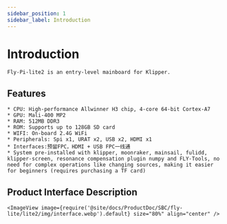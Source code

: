 ```yaml
---
sidebar_position: 1
sidebar_label: Introduction
---
```


# Introduction

    Fly-Pi-lite2 is an entry-level mainboard for Klipper.

## Features

    * CPU: High-performance Allwinner H3 chip, 4-core 64-bit Cortex-A7
    * GPU: Mali-400 MP2
    * RAM: 512MB DDR3
    * ROM: Supports up to 128GB SD card
    * WIFI: On-board 2.4G WiFi
    * Peripherals: Spi x1, URAT x2, USB x2, HDMI x1
    * Interfaces:预留FPC，HDMI + USB FPC一线通
    * System pre-installed with klipper, moonraker, mainsail, fulidd, klipper-screen, resonance compensation plugin numpy and FLY-Tools, no need for complex operations like changing sources, making it easier for beginners (requires purchasing a TF card)

## Product Interface Description

    <ImageView image={require('@site/docs/ProductDoc/SBC/fly-lite/lite2/img/interface.webp').default} size="80%" align="center" />
